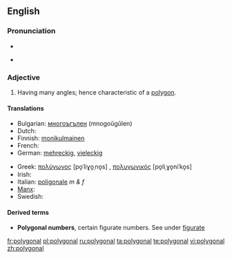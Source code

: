 ==English==

===Pronunciation===
* {{audio|en-us-polygonal.ogg|Audio (US)}}
* {{a|US}} {{SAMPA|/p@U.lI.g@.n@l/}}

===Adjective===
{{en-adj|-}}

# Having many angles; hence characteristic of a [[polygon]].

====Translations====
{{trans-top|Having many angles}}
* Bulgarian: [[многоъгълен]] (mnogoŭgŭlen) {{m}}
* Dutch: {{t|nl|veelhoekig}}
* Finnish: [[monikulmainen]]
* French: {{t+|fr|polygonal}}
* German: [[mehreckig]], [[vieleckig]]
{{trans-mid}}
* Greek: [[πολύγωνος]] [po̞ˈliɣo̞ˌno̞s] {{m}}, [[πολυγωνικός]] [po̞liˌɣo̞niˈko̞s] {{m}}
* Irish: {{t|ga|polagánach}}
* Italian: [[poligonale]] ''m & f''
* [[Manx]]: {{t|gv|yl-lhiatteeagh}}
* Swedish: {{t|sv|månghörnig}}
{{trans-bottom}}

====Derived terms====
* '''Polygonal numbers''', certain figurate numbers. See under [[figurate]]

[[fr:polygonal]]
[[pl:polygonal]]
[[ru:polygonal]]
[[ta:polygonal]]
[[te:polygonal]]
[[vi:polygonal]]
[[zh:polygonal]]